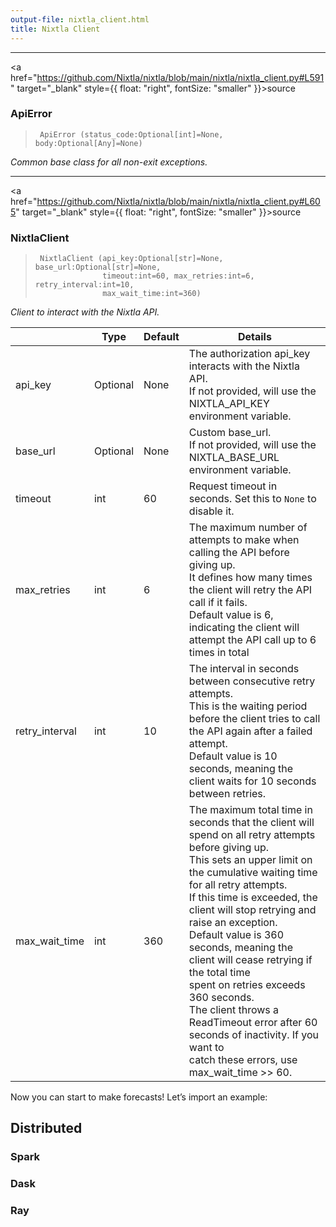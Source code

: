 ```yaml
---
output-file: nixtla_client.html
title: Nixtla Client
---
```



------------------------------------------------------------------------

<a
href="https://github.com/Nixtla/nixtla/blob/main/nixtla/nixtla_client.py#L591"
target="_blank" style={{ float: "right", fontSize: "smaller" }}>source</a>

### ApiError

> ``` text
>  ApiError (status_code:Optional[int]=None, body:Optional[Any]=None)
> ```

*Common base class for all non-exit exceptions.*

------------------------------------------------------------------------

<a
href="https://github.com/Nixtla/nixtla/blob/main/nixtla/nixtla_client.py#L605"
target="_blank" style={{ float: "right", fontSize: "smaller" }}>source</a>

### NixtlaClient

> ``` text
>  NixtlaClient (api_key:Optional[str]=None, base_url:Optional[str]=None,
>                timeout:int=60, max_retries:int=6, retry_interval:int=10,
>                max_wait_time:int=360)
> ```

*Client to interact with the Nixtla API.*

|  | **Type** | **Default** | **Details** |
|------|------------------|-------------------------|-------------------------|
| api_key | Optional | None | The authorization api_key interacts with the Nixtla API.<br/>If not provided, will use the NIXTLA_API_KEY environment variable. |
| base_url | Optional | None | Custom base_url.<br/>If not provided, will use the NIXTLA_BASE_URL environment variable. |
| timeout | int | 60 | Request timeout in seconds. Set this to `None` to disable it. |
| max_retries | int | 6 | The maximum number of attempts to make when calling the API before giving up. <br/>It defines how many times the client will retry the API call if it fails. <br/>Default value is 6, indicating the client will attempt the API call up to 6 times in total |
| retry_interval | int | 10 | The interval in seconds between consecutive retry attempts. <br/>This is the waiting period before the client tries to call the API again after a failed attempt. <br/>Default value is 10 seconds, meaning the client waits for 10 seconds between retries. |
| max_wait_time | int | 360 | The maximum total time in seconds that the client will spend on all retry attempts before giving up. <br/>This sets an upper limit on the cumulative waiting time for all retry attempts. <br/>If this time is exceeded, the client will stop retrying and raise an exception. <br/>Default value is 360 seconds, meaning the client will cease retrying if the total time <br/>spent on retries exceeds 360 seconds. <br/>The client throws a ReadTimeout error after 60 seconds of inactivity. If you want to <br/>catch these errors, use max_wait_time \>\> 60. |

Now you can start to make forecasts! Let’s import an example:

## Distributed

### Spark

### Dask

### Ray

